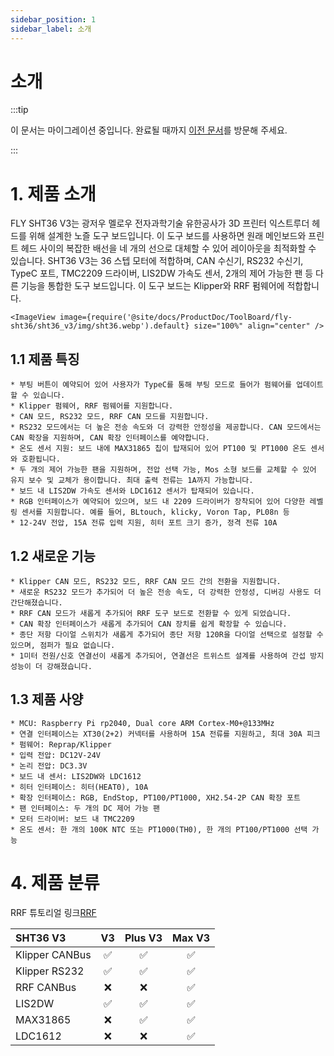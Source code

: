 ```yaml
---
sidebar_position: 1
sidebar_label: 소개
---
```




# 소개

:::tip

이 문서는 마이그레이션 중입니다. 완료될 때까지 [이전 문서](https://mellow.klipper.cn/#/)를 방문해 주세요.

:::
# 1. 제품 소개

FLY SHT36 V3는 광저우 멜로우 전자과학기술 유한공사가 3D 프린터 익스트루더 헤드를 위해 설계한 노즐 도구 보드입니다. 이 도구 보드를 사용하면 원래 메인보드와 프린트 헤드 사이의 복잡한 배선을 네 개의 선으로 대체할 수 있어 레이아웃을 최적화할 수 있습니다. SHT36 V3는 36 스텝 모터에 적합하며, CAN 수신기, RS232 수신기, TypeC 포트, TMC2209 드라이버, LIS2DW 가속도 센서, 2개의 제어 가능한 팬 등 다른 기능을 통합한 도구 보드입니다. 이 도구 보드는 Klipper와 RRF 펌웨어에 적합합니다.

    <ImageView image={require('@site/docs/ProductDoc/ToolBoard/fly-sht36/sht36_v3/img/sht36.webp').default} size="100%" align="center" />


## 1.1 제품 특징

    * 부팅 버튼이 예약되어 있어 사용자가 TypeC를 통해 부팅 모드로 들어가 펌웨어를 업데이트할 수 있습니다.
    * Klipper 펌웨어, RRF 펌웨어를 지원합니다.
    * CAN 모드, RS232 모드, RRF CAN 모드를 지원합니다.
    * RS232 모드에서는 더 높은 전송 속도와 더 강력한 안정성을 제공합니다. CAN 모드에서는 CAN 확장을 지원하며, CAN 확장 인터페이스를 예약합니다.
    * 온도 센서 지원: 보드 내에 MAX31865 칩이 탑재되어 있어 PT100 및 PT1000 온도 센서와 호환됩니다.
    * 두 개의 제어 가능한 팬을 지원하며, 전압 선택 가능, Mos 소형 보드를 교체할 수 있어 유지 보수 및 교체가 용이합니다. 최대 출력 전류는 1A까지 가능합니다.
    * 보드 내 LIS2DW 가속도 센서와 LDC1612 센서가 탑재되어 있습니다.
    * RGB 인터페이스가 예약되어 있으며, 보드 내 2209 드라이버가 장착되어 있어 다양한 레벨링 센서를 지원합니다. 예를 들어, BLtouch, klicky, Voron Tap, PL08n 등
    * 12-24V 전압, 15A 전류 입력 지원, 히터 포트 크기 증가, 정격 전류 10A

## 1.2 새로운 기능

    * Klipper CAN 모드, RS232 모드, RRF CAN 모드 간의 전환을 지원합니다.
    * 새로운 RS232 모드가 추가되어 더 높은 전송 속도, 더 강력한 안정성, 디버깅 사용도 더 간단해졌습니다.
    * RRF CAN 모드가 새롭게 추가되어 RRF 도구 보드로 전환할 수 있게 되었습니다.
    * CAN 확장 인터페이스가 새롭게 추가되어 CAN 장치를 쉽게 확장할 수 있습니다.
    * 종단 저항 다이얼 스위치가 새롭게 추가되어 종단 저항 120R을 다이얼 선택으로 설정할 수 있으며, 점퍼가 필요 없습니다.
    * 1미터 전원/신호 연결선이 새롭게 추가되어, 연결선은 트위스트 설계를 사용하여 간섭 방지 성능이 더 강해졌습니다.

## 1.3 제품 사양

    * MCU: Raspberry Pi rp2040, Dual core ARM Cortex-M0+@133MHz
    * 연결 인터페이스는 XT30(2+2) 커넥터를 사용하며 15A 전류를 지원하고, 최대 30A 피크
    * 펌웨어: Reprap/Klipper
    * 입력 전압: DC12V-24V
    * 논리 전압: DC3.3V
    * 보드 내 센서: LIS2DW와 LDC1612
    * 히터 인터페이스: 히터(HEAT0), 10A
    * 확장 인터페이스: RGB, EndStop, PT100/PT1000, XH2.54-2P CAN 확장 포트
    * 팬 인터페이스: 두 개의 DC 제어 가능 팬
    * 모터 드라이버: 보드 내 TMC2209
    * 온도 센서: 한 개의 100K NTC 또는 PT1000(TH0), 한 개의 PT100/PT1000 선택 가능

# 4. 제품 분류

RRF 튜토리얼 링크[RRF](https://teamgloomy.github.io/fly_rrf_36_general.html)

| SHT36 V3       |          V3          |       Plus V3        |        Max V3        |
| :------------- | :------------------: | :------------------: | :------------------: |
| Klipper CANBus |  :white_check_mark:  |  :white_check_mark:  |  :white_check_mark:  |
| Klipper RS232  |  :white_check_mark:  |  :white_check_mark:  |  :white_check_mark:  |
| RRF CANBus     |         :x:          |         :x:          |  :white_check_mark:  |
| LIS2DW         |  :white_check_mark:  |  :white_check_mark:  |  :white_check_mark:  |
| MAX31865       |         :x:          |  :white_check_mark:  |  :white_check_mark:  |
| LDC1612        |         :x:          |         :x:          |  :white_check_mark:  |

